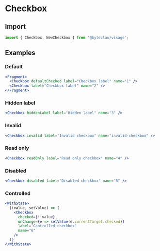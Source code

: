 # Checkbox

## Import

```js transpile=false
import { Checkbox, NewCheckbox } from '@byteclaw/visage';
```

## Examples

### Default

```jsx live=true
<Fragment>
  <Checkbox defaultChecked label="Checkbox label" name="1" />
  <Checkbox label="Checkbox label" name="2" />
</Fragment>
```

### Hidden label

```jsx live=true
<Checkbox hiddenLabel label="Hidden label" name="3" />
```

### Invalid

```jsx live=true
<Checkbox invalid label="Invalid checkbox" name="invalid-checkbox" />
```

### Read only

```jsx live=true
<Checkbox readOnly label="Read only checkbox" name="4" />
```

### Disabled

```jsx live=true
<Checkbox disabled label="Disabled checkbox" name="5" />
```

### Controlled

```jsx live=true
<WithState>
  {(value, setValue) => (
    <Checkbox
      checked={!!value}
      onChange={e => setValue(e.currentTarget.checked)}
      label="Controlled checkbox"
      name="6"
    />
  )}
</WithState>
```
